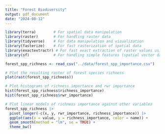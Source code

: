 ```yaml
---
title: "Forest Biodiversity"
output: pdf_document
date: "2024-08-12"
---
```


```r
library(terra)        # For spatial data manipulation
library(raster)       # For handling raster data
library(tidyverse)    # For data manipulation and visualization
library(fasterize)    # For fast rasterization of spatial data
library(exactextractr) # For fast exact extraction of raster values using polygons
library(sf)           # For handling simple features (spatial vector data)
```

```r
forest_spp_richness <- read_csv("../data/forest_spp_importance.csv")
```

```r
# Plot the resulting raster of forest species richness
plot(rast(forest_spp_richness))
```

```r
# Plot histograms of richness importance and rwr importance
hist(forest_spp_richness$richness_importance)
hist(forest_spp_richness$rwr_importance)
```

```r
# Plot linear models of richness importance against other variables
forest_spp_richness |>
  pivot_longer(-c(x, y, rwr_importance, richness_importance)) |>
  ggplot(aes(x = value, y = richness_importance, color = name)) + 
  geom_smooth(method = "lm", se = TRUE) +
  theme_bw()
```

